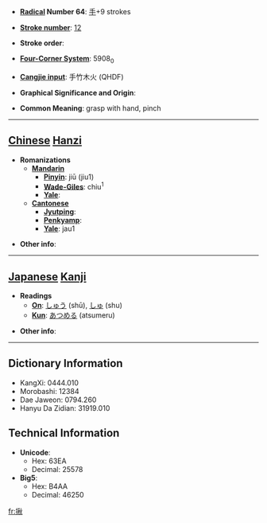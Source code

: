 * '''[[Wiktionary:Chinese radical index| Radical]] Number 64''': [[Wiktionary:Chinese radical index 手|手]]+9 strokes

* '''[[Wiktionary:Chinese total strokes index|Stroke number]]''': [[Wiktionary:Chinese total strokes index 12|12]]

* '''Stroke order''': 

* '''[[Wiktionary:Chinese four corner index|Four-Corner System]]''': 5908<sub>0</sub>

* '''[[Wiktionary:Chinese Cangjie index|Cangjie input]]''': 手竹木火 (QHDF)

* '''Graphical Significance and Origin''': 

* '''Common Meaning''': grasp with hand, pinch

----

== [[Chinese]] [[Hanzi]] ==

* '''Romanizations'''
** '''[[Mandarin]]'''
*** '''[[Pinyin]]''': jiū (jiu1)
*** '''[[Wade-Giles]]''': chiu<sup>1</sup>
*** '''[[Yale]]''': 
** '''[[Cantonese]]'''
*** '''[[Jyutping]]''':
*** '''[[Penkyamp]]''': 
*** '''[[Yale]]''': jau1

* '''Other info''': 

----

== [[Japanese]] [[Kanji]] ==

* '''Readings'''
** '''[[On]]''': [[しゅう]] (shū), [[しゅ]] (shu)
** '''[[Kun]]''': [[あつめる]] (atsumeru)

* '''Other info''':  

----

== Dictionary Information ==

* KangXi: 0444.010
* Morobashi: 12384
* Dae Jaweon: 0794.260
* Hanyu Da Zidian: 31919.010

== Technical Information ==

* '''Unicode''':
** Hex: 63EA
** Decimal: 25578
* '''Big5''':
** Hex: B4AA
** Decimal: 46250

[[fr:揪]]